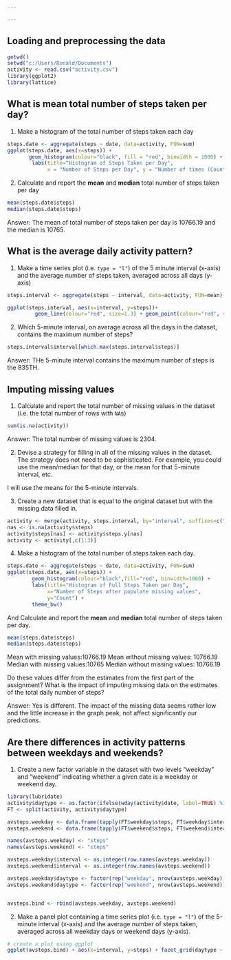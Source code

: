 ```yaml
---

---
```


## Loading and preprocessing the data

```r
getwd()
setwd("c:/Users/Ronald/Documents")
activity <- read.csv("activity.csv")
library(ggplot2)
library(lattice)

```

## What is mean total number of steps taken per day?

1. Make a histogram of the total number of steps taken each day

```r
steps.date <- aggregate(steps ~ date, data=activity, FUN=sum)
ggplot(steps.date, aes(x=steps)) + 
       geom_histogram(colour="black", fill = "red", binwidth = 1000) + 
        labs(title="Histogram of Steps Taken per Day", 
             x = "Number of Steps per Day", y = "Number of times (Count)")         

```

2. Calculate and report the **mean** and **median** total number of steps taken per day

```r
mean(steps.date$steps)
median(steps.date$steps)
```

Answer: The mean of total number of steps taken per day is 10766.19 and the median is 10765.


## What is the average daily activity pattern?

1. Make a time series plot (i.e. `type = "l"`) of the 5 minute interval (x-axis) and the average number of steps taken, averaged across all days (y-axis)

```r
steps.interval <- aggregate(steps ~ interval, data=activity, FUN=mean)

ggplot(steps.interval, aes(x=interval, y=steps))+
         geom_line(colour="red", size=1.3) + geom_point(colour="red", size=2, shape=21, fill="white")+ labs(title="Average Daily Activity Pattern", x="Interval", y="Number of steps")
```

2. Which 5-minute interval, on average across all the days in the dataset, contains the maximum number of steps?

```r
steps.interval$interval[which.max(steps.interval$steps)]
```

Answer: THe 5-minute interval contains the maximum number of steps is the 835TH.


## Imputing missing values

1. Calculate and report the total number of missing values in the dataset (i.e. the total number of rows with `NA`s)

```r
sum(is.na(activity))
```

Answer: The total number of missing values is 2304.

2. Devise a strategy for filling in all of the missing values in the dataset. The strategy does not need to be sophisticated. For example, you could use the mean/median for that day, or the mean for that 5-minute interval, etc.

I will use the means for the 5-minute intervals.


3. Create a new dataset that is equal to the original dataset but with the missing data filled in.

```r
activity <- merge(activity, steps.interval, by="interval", suffixes=c("",".y"))
nas <- is.na(activity$steps)
activity$steps[nas] <- activity$steps.y[nas]
activity <- activity[,c(1:3)]
```

4. Make a histogram of the total number of steps taken each day. 

```r
steps.date <- aggregate(steps ~ date, data=activity, FUN=sum)
ggplot(steps.date, aes(x=steps)) + 
        geom_histogram(colour="black",fill="red", binwidth=1000) + 
        labs(title="Histogram of Full Steps Taken per Day", 
             x="Number of Steps after populate missing values", 
             y="Count") + 
        theme_bw() 

```

And Calculate and report the **mean** and **median** total number of steps taken per day. 
```r
mean(steps.date$steps)
median(steps.date$steps)

```
Mean with missing values:10766.19
Mean without missing values: 10766.19
Median with missing values:10765
Median without missing values: 10766.19

Do these values differ from the estimates from the first part of the assignment? What is the impact of imputing missing data on the estimates of the total daily number of steps?

Answer: Yes is different. The impact of the missing data seems rather low and the little increase in the graph peak, not affect significantly our predictions.


## Are there differences in activity patterns between weekdays and weekends?

1. Create a new factor variable in the dataset with two levels "weekday" and "weekend" indicating whether a given date is a weekday or weekend day.

```r
library(lubridate)
activity$daytype <- as.factor(ifelse(wday(activity$date, label=TRUE) %in% c("Sat", "Sun"), "weekend", "weekday"))
FT <- split(activity, activity$daytype)

avsteps.weekday <- data.frame(tapply(FT$weekday$steps, FT$weekday$interval, mean))
avsteps.weekend <- data.frame(tapply(FT$weekend$steps, FT$weekend$interval, mean))

names(avsteps.weekday) <- "steps"
names(avsteps.weekend) <- "steps"

avsteps.weekday$interval <- as.integer(row.names(avsteps.weekday))
avsteps.weekend$interval <- as.integer(row.names(avsteps.weekend))

avsteps.weekday$daytype <- factor(rep("weekday", nrow(avsteps.weekday)), levels=c("weekday", "weekend"))
avsteps.weekend$daytype <- factor(rep("weekend", nrow(avsteps.weekend)), levels=c("weekday", "weekend"))


avsteps.bind <- rbind(avsteps.weekday, avsteps.weekend)

```

2. Make a panel plot containing a time series plot (i.e. `type = "l"`) of the 5-minute interval (x-axis) and the average number of steps taken, averaged across all weekday days or weekend days (y-axis).

```r

# create a plot using ggplot
ggplot(avsteps.bind) + aes(x=interval, y=steps) + facet_grid(daytype ~ .) + geom_line() + labs(title="Time Series Plot of Average Number of Steps Per Interval", y="Average number of steps")
```